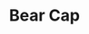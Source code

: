 ---
title: "Bear Cap"
meta_title: "Bear Cap craft"
description: "Craft de Bear Cap"
rank: "c"
draft: false
name: "Bear Cap"
recipe_img: "https://wiki.pokexgames.com/images/a/a0/Bear_Cap.png"
level: 57
craft_time: 86400
result: 1
value_npc: 1
ingredients:
  - name: "Bear Paw"
    quantity: 20
    item_img: "https://wiki.pokexgames.com/images/d/d9/Bear_Paw.png"
    value_npc: 1
  - name: "Strange Ball"
    quantity: 20
    item_img: "https://wiki.pokexgames.com/images/4/44/Strange_Ball.png"
    value_npc: 1
  - name: "pawn"
    quantity: 40
    item_img: "https://wiki.pokexgames.com/images/f/f4/Pawn.png"
    value_npc: 1
  - name: "Eruption Ears"
    quantity: 30
    item_img: "https://wiki.pokexgames.com/images/f/f0/Eruption_Ears.png"
    value_npc: 1
  - name: "Refined Style Point"
    quantity: 80
    item_img: "https://wiki.pokexgames.com/images/6/6b/Refined_style_point.png"
    value_npc: 1
---
